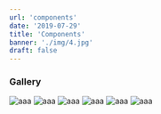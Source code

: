```yaml
---
url: 'components'
date: '2019-07-29'
title: 'Components'
banner: './img/4.jpg'
draft: false
---
```



### Gallery

<F>

![aaa](../img/avatar.jpg)
![aaa](../img/avatar.jpg)
![aaa](../img/avatar.jpg)
![aaa](../img/avatar.jpg)
![aaa](../img/avatar.jpg)
![aaa](../img/avatar.jpg)

</F>
